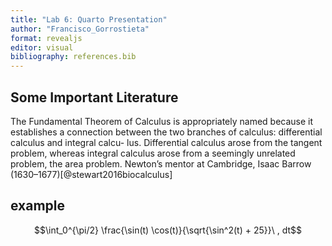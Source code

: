 ```yaml
---
title: "Lab 6: Quarto Presentation"
author: "Francisco_Gorrostieta"
format: revealjs
editor: visual
bibliography: references.bib
---
```


## Some Important Literature

The Fundamental Theorem of Calculus is appropriately named because it establishes a
con­nection between the two branches of calculus: differential calculus and integral calcu-
lus. Differential calculus arose from the tangent problem, whereas integral calculus arose
from a seemingly unrelated problem, the area problem. Newton’s mentor at Cambridge,
Isaac Barrow (1630–1677)[@stewart2016biocalculus]


## example

$$\int_0^{\pi/2} \frac{\sin(t) \cos(t)}{\sqrt{\sin^2(t) + 25}}\ , dt$$
